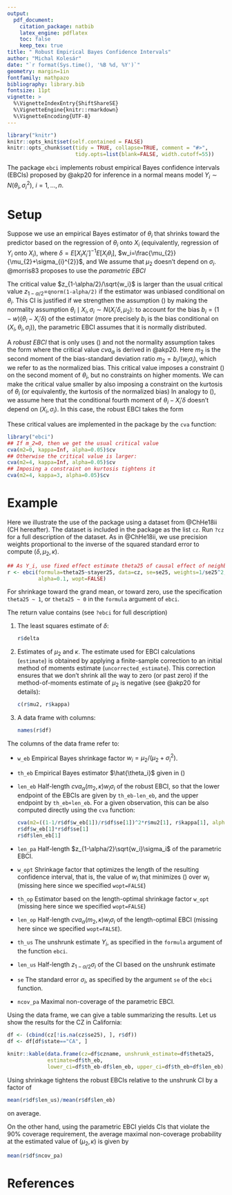 ```yaml
---
output:
  pdf_document:
    citation_package: natbib
    latex_engine: pdflatex
    toc: false
    keep_tex: true
title: " Robust Empirical Bayes Confidence Intervals"
author: "Michal Kolesár"
date: "`r format(Sys.time(), '%B %d, %Y')`"
geometry: margin=1in
fontfamily: mathpazo
bibliography: library.bib
fontsize: 11pt
vignette: >
  %\VignetteIndexEntry{ShiftShareSE}
  %\VignetteEngine{knitr::rmarkdown}
  %\VignetteEncoding{UTF-8}
---
```


```r
library("knitr")
knitr::opts_knit$set(self.contained = FALSE)
knitr::opts_chunk$set(tidy = TRUE, collapse=TRUE, comment = "#>",
                      tidy.opts=list(blank=FALSE, width.cutoff=55))
```

The package `ebci` implements robust empirical Bayes confidence intervals
(EBCIs) proposed by @akp20 for inference in a normal means model $Y_i\sim
N(\theta_i, \sigma^2_i)$, $i=1, \dotsc, n$.

# Setup

Suppose we use an empirical Bayes estimator of $\theta_i$ that shrinks toward
the predictor based on the regression of $\theta_i$ onto $X_i$ (equivalently,
regression of $Y_i$ onto $X_i$),
\begin{equation}\label{Bayes-estimator}
\hat{\theta}_{i} = X_i'\delta+w_i(Y_i-X_i'\delta),
\end{equation}
where $\delta=E[X_i X_i']^{-1}E[X_i\theta_i]$,
$w_i=\frac{\mu_{2}}{\mu_{2}+\sigma_{i}^{2}}$, and
\begin{equation}\label{mu2-independence}
\mu_{2}=E[(\theta_i-X_i'\delta)^{2} \mid X_{i}, \sigma_i].
\end{equation}
We assume that $\mu_2$ doesn't depend on $\sigma_i$. @morris83 proposes to use the
*parametric EBCI*
\begin{equation*}
\hat{\theta}_{i} \pm \frac{z_{1-\alpha/2}}{\sqrt{w_i}}w_i\sigma_i.
\end{equation*}

The critical value $z_{1-\alpha/2}/\sqrt{w_i}$ is larger than the usual critical
value $z_{1-\alpha/2}=$`qnorm(1-alpha/2)` if the estimator was unbiased conditional on
$\theta_i$. This CI is justified if we strengthen the assumption
(\ref{mu2-independence}) by making the normality assumption $\theta_i\mid X_{i},
\sigma_{i} \sim N(X_i'\delta, \mu_2)$: to account for the bias
$b_i=(1-w)(\theta_i-X_i'\delta)$ of the estimator (more precisely $b_i$ is the bias conditional on $(X_i,\theta_i,\sigma_i)$), the parametric EBCI assumes that
it is normally distributed.

A *robust EBCI* that is only uses (\ref{mu2-independence}) and not the normality
assumption takes the form
\begin{equation}\label{robust-ebci}
X_i'\delta+w_i(Y_i-X_i'\delta) \pm cva_{\alpha}(m_2, \infty) w_i\sigma_i,
\,\, m_2=(1-1/w_i)^2\mu_2/\sigma^2_i,
\end{equation}
where the critical value $cva_{\alpha}$ is derived in @akp20. Here $m_2$ is the
second moment of the bias-standard deviation ratio $m_2=b_i/(w_i\sigma_i)$,
which we refer to as the normalized bias. This critical value imposes a
constraint (\ref{mu2-independence}) on the second moment of $\theta_i$, but no
constraints on higher moments. We can make the critical value smaller by also
imposing a constraint on the kurtosis of $\theta_i$ (or equivalently, the
kurtosis of the normalized bias)
\begin{equation}
\label{kappa-independence}
 \kappa=E[(\theta_i-X_i'\delta)^{4}
\mid X_{i}, \sigma_i]/\mu_{2}^2=E[b_i^4]/E[b_i^2]^2.
\end{equation}
In analogy to (\ref{mu2-independence}), we assume here that the conditional fourth
moment of $\theta_i-X_i'\delta$ doesn't depend on $(X_i,\sigma_i)$. In this
case, the robust EBCI takes the form
\begin{equation*}
\hat{\theta}_{i} \pm cva_{\alpha}(m_2,\kappa)w_i\sigma_i,\,\, m_2=(1-1/w_i)^2\mu_2\sigma^2_i,
\end{equation*}

These critical values are implemented in the package by the `cva` function:

```r
library("ebci")
## If m_2=0, then we get the usual critical value
cva(m2=0, kappa=Inf, alpha=0.05)$cv
## Otherwise the critical value is larger:
cva(m2=4, kappa=Inf, alpha=0.05)$cv
## Imposing a constraint on kurtosis tightens it
cva(m2=4, kappa=3, alpha=0.05)$cv
```

# Example

Here we illustrate the use of the package using a dataset from @ChHe18ii (CH
hereafter). The dataset is included in the package as the list `cz`. Run `?cz`
for a full description of the dataset. As in @ChHe18ii, we use precision weights
proportional to the inverse of the squared standard error to compute
$(\delta,\mu_2,\kappa)$.


```r
## As Y_i, use fixed effect estimate theta25 of causal effect of neighborhood for children with parents at the 25th percentile of income distribution. The standard error for this estimate is se25. As predictors use average outcome for permanent residents (stayers), stayer25. Let us use 90% CIs.
r <- ebci(formula=theta25~stayer25, data=cz, se=se25, weights=1/se25^2,
          alpha=0.1, wopt=FALSE)
```

For shrinkage toward the grand mean, or toward zero, use the specification
`theta25 ~ 1`, or `theta25 ~ 0` in the `formula` argument of `ebci`.

The return value contains (see `?ebci` for full description)

1. The least squares estimate of $\delta$:
   ```r
   r$delta
   ```
2. Estimates of $\mu_2$ and $\kappa$. The estimate used for EBCI calculations
   (`estimate`) is obtained by applying a finite-sample correction to an initial
   method of moments estimate (`uncorrected_estimate`). This correction ensures
   that we don't shrink all the way to zero (or past zero) if the
   method-of-moments estimate of $\mu_2$ is negative (see @akp20 for details):
   ```r
   c(r$mu2, r$kappa)
   ```
3. A data frame with columns:
   ```r
   names(r$df)
   ```

The columns of the data frame refer to:

- `w_eb` Empirical Bayes shrinkage factor $w_i=\mu_2/(\mu_2+\sigma_i^2)$.
- `th_eb` Empirical Bayes estimator $\hat{\theta_i}$ given in (\ref{Bayes-estimator})
- `len_eb` Half-length $cva_{\alpha}(m_2, \kappa)w_i\sigma_i$ of the robust
  EBCI, so that the lower endpoint of the EBCIs are given by `th_eb-len_eb`, and
  the upper endpoint by `th_eb+len_eb`. For a given observation, this can be
  also computed directly using the `cva` function:
  ```r
  cva(m2=((1-1/r$df$w_eb[1])/r$df$se[1])^2*r$mu2[1], r$kappa[1], alpha=0.1)$cv*
  r$df$w_eb[1]*r$df$se[1]
  r$df$len_eb[1]
  ```
- `len_pa` Half-length $z_{1-\alpha/2}\sqrt{w_i}\sigma_i$ of the parametric EBCI.
- `w_opt` Shrinkage factor that optimizes the length of the resulting confidence
  interval, that is, the value of $w_i$ that minimizes (\ref{robust-ebci}) over
  $w_i$ (missing here since we specified `wopt=FALSE`)
- `th_op` Estimator based on the length-optimal shrinkage factor `w_opt`
  (missing here since we specified `wopt=FALSE`)
- `len_op` Half-length $cva_{\alpha}(m_2, \kappa)w_i\sigma_i$ of the
  length-optimal EBCI (missing here since we specified `wopt=FALSE`).
- `th_us` The unshrunk estimate $Y_i$, as specified in the `formula` argument of
  the function `ebci`.
- `len_us` Half-length $z_{1-\alpha/2}\sigma_i$ of the CI based on the unshrunk
  estimate
- `se` The standard error $\sigma_i$, as specified by the argument `se` of the
  `ebci` function.
- `ncov_pa` Maximal non-coverage of the parametric EBCI.

Using the data frame, we can give a table summarizing the results. Let us show the results for the CZ in California:
```r
df <- (cbind(cz[!is.na(cz$se25), ], r$df))
df <- df[df$state=="CA", ]

knitr::kable(data.frame(cz=df$czname, unshrunk_estimate=df$theta25,
             estimate=df$th_eb,
             lower_ci=df$th_eb-df$len_eb, upper_ci=df$th_eb+df$len_eb), digits=3)
```

Using shrinkage tightens the robust EBCIs relative to the unshrunk CI by a factor of
```r
mean(r$df$len_us)/mean(r$df$len_eb)
```
on average.

On the other hand, using the parametric EBCI yields CIs that violate the
90% coverage requirement, the average maximal non-coverage probability at the
estimated value of $(\mu_{2},\kappa)$ is given by
```r
mean(r$df$ncov_pa)
```

# References
